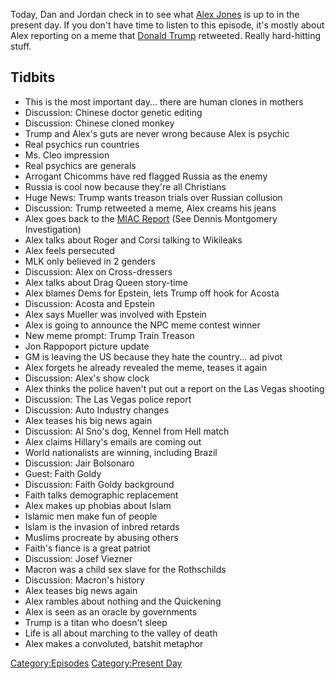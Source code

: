 {{DEFAULTSORT:
    #_EPISODE_0233:November 28, 2018
}}{{Episode
    | title           = November 28, 2018
    | caption         = Listen to this episode on [https://knowledgefight.libsyn.com/knowledge-fight-november-28-2018 Libsyn] [https://open.spotify.com/episode/6UJyUYzB6xsfzA7YRGv3Uc Spotify], Read the [[Transcript/233: November 28, 2018|Unofficial Transcript]]
    | episodeNumber   = 233
    | length          = 01:52:19
    | airDate         = November 30, 2018
    | coverageDate    = November 28, 2018
    | episodeType     = [[:Category:Present Day|Present Day]]
    | appearance      = [[Roger Stone]], [[Jerome Corsi]], [[Jeffrey Epstein]], [[Alexander Acosta]], [[Robert Mueller]], [[Jon Rappoport]], [[Al Snow]], [[Big Boss Man]], [[Jair Bolsonaro]], [[Faith Goldy]], [[Josef Viezner]], [[Emanuel Macron]]
    | previousEpisode = [[232: Reverend Manning]]
    | nextEpisode     = [[234: March 26, 2009]]
}}

{{Stub}}

Today, Dan and Jordan check in to see what [[Alex Jones]] is up to in the present day. If you don't have time to listen to this episode, it's mostly about Alex reporting on a meme that [[Donald Trump]] retweeted. Really hard-hitting stuff.

==Tidbits==

*This is the most important day... there are human clones in mothers
*Discussion: Chinese doctor genetic editing
*Discussion: Chinese cloned monkey
*Trump and Alex's guts are never wrong because Alex is psychic
*Real psychics run countries
*Ms. Cleo impression
*Real psychics are generals
*Arrogant Chicomms have red flagged Russia as the enemy
*Russia is cool now because they're all Christians
*Huge News: Trump wants treason trials over Russian collusion
*Discussion: Trump retweeted a meme, Alex creams his jeans
*Alex goes back to the [[MIAC Report]] (See Dennis Montgomery Investigation)
*Alex talks about Roger and Corsi talking to Wikileaks
*Alex feels persecuted
*MLK only believed in 2 genders
*Discussion: Alex on Cross-dressers
*Alex talks about Drag Queen story-time
*Alex blames Dems for Epstein, lets Trump off hook for Acosta
*Discussion: Acosta and Epstein
*Alex says Mueller was involved with Epstein
*Alex is going to announce the NPC meme contest winner
*New meme prompt: Trump Train Treason
*Jon Rappoport picture update
*GM is leaving the US because they hate the country... ad pivot
*Alex forgets he already revealed the meme, teases it again
*Discussion: Alex's show clock
*Alex thinks the police haven't put out a report on the Las Vegas shooting
*Discussion: The Las Vegas police report
*Discussion: Auto Industry changes
*Alex teases his big news again
*Discussion: Al Sno's dog, Kennel from Hell match
*Alex claims Hillary's emails are coming out
*World nationalists are winning, including Brazil
*Discussion: Jair Bolsonaro
*Guest: Faith Goldy
*Discussion: Faith Goldy background
*Faith talks demographic replacement
*Alex makes up phobias about Islam
*Islamic men make fun of people
*Islam is the invasion of inbred retards
*Muslims procreate by abusing others
*Faith's fiance is a great patriot
*Discussion: Josef Viezner
*Macron was a child sex slave for the Rothschilds
*Discussion: Macron's history
*Alex teases big news again
*Alex rambles about nothing and the Quickening
*Alex is seen as an oracle by governments
*Trump is a titan who doesn't sleep
*Life is all about marching to the valley of death
*Alex makes a convoluted, batshit metaphor

[[Category:Episodes]]
[[Category:Present Day]]
